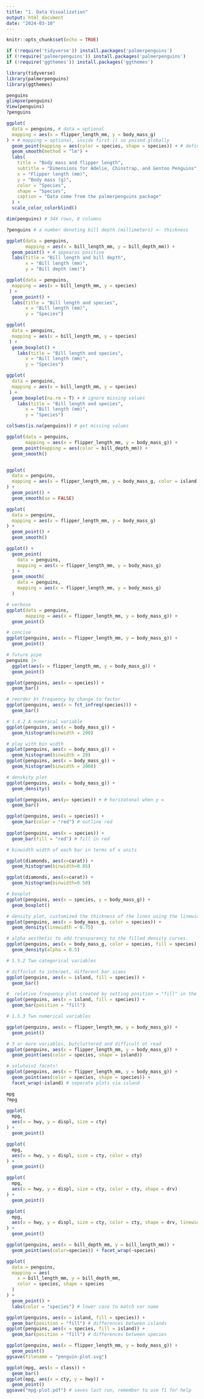 ```yaml
---
title: "1. Data Visualization"
output: html_document
date: "2024-03-10"
---
```


```r
knitr::opts_chunk$set(echo = TRUE)
```

```r
if (!require('tidyverse')) install.packages('palmerpenguins')
if (!require('palmerpenguins')) install.packages('palmerpenguins')
if (!require('ggthemes')) install.packages('ggthemes')

library(tidyverse)
library(palmerpenguins)
library(ggthemes)
```

```r
penguins
glimpse(penguins)
View(penguins)
?penguins
```

```r
ggplot(
  data = penguins, # data = optional
  mapping = aes(x = flipper_length_mm, y = body_mass_g)
) + # mapping = optional, inside first () so passed globally
  geom_point(mapping = aes(color = species, shape = species)) + # define colors for just points
  geom_smooth(method = "lm") +
  labs(
    title = "Body mass and flipper length",
    subtitle = "Dimensions for Adelie, Chinstrap, and Gentoo Penguins",
    x = "Flipper length (mm)",
    y = "Body mass (g)",
    color = "Species",
    shape = "Species",
    caption = "Data come from the palmerpenguins package"
  ) +
  scale_color_colorblind()


```


```r
dim(penguins) # 344 rows, 8 columns

?penguins # a number denoting bill depth (millimeters) <- thickness

ggplot(data = penguins,
       mapping = aes(x = bill_length_mm, y = bill_depth_mm)) +
  geom_point() + # appearas positive
  labs(title = "Bill length and bill depth",
       x = "Bill length (mm)",
       y = "Bill depth (mm)")

ggplot(data = penguins, 
  mapping = aes(x = bill_length_mm, y = species)
 ) +
  geom_point() +
  labs(title = "Bill length and species",
       x = "Bill length (mm)",
       y = "Species")

ggplot(
  data = penguins,
  mapping = aes(x = bill_length_mm, y = species)
 ) +
  geom_boxplot() +
    labs(title = "Bill length and species",
       x = "Bill length (mm)",
       y = "Species")

ggplot(
  data = penguins,
  mapping = aes(x = bill_length_mm, y = species)
 ) +
  geom_boxplot(na.rm = T) + # ignore missing values
    labs(title = "Bill length and species",
       x = "Bill length (mm)",
       y = "Species")

colSums(is.na(penguins)) # get missing values

ggplot(data = penguins,
       mapping = aes(x = flipper_length_mm, y = body_mass_g)) +
  geom_point(mapping = aes(color = bill_depth_mm)) +
  geom_smooth()


ggplot(
  data = penguins,
  mapping = aes(x = flipper_length_mm, y = body_mass_g, color = island)
) +
  geom_point() +
  geom_smooth(se = FALSE)

ggplot(
  data = penguins,
  mapping = aes(x = flipper_length_mm, y = body_mass_g)
) +
  geom_point() +
  geom_smooth()

ggplot() +
  geom_point(
    data = penguins,
    mapping = aes(x = flipper_length_mm, y = body_mass_g)
  ) +
  geom_smooth(
    data = penguins,
    mapping = aes(x = flipper_length_mm, y = body_mass_g)
  )
```

```r
# verbose
ggplot(data = penguins,
       mapping = aes(x = flipper_length_mm, y = body_mass_g)) +
  geom_point()

# concise
ggplot(penguins, aes(x = flipper_length_mm, y = body_mass_g)) +
  geom_point() 

# future pipe
penguins |> 
  ggplot(aes(x = flipper_length_mm, y = body_mass_g)) + 
  geom_point()

```

```r

ggplot(penguins, aes(x = species)) +
  geom_bar()

# reorder bt frequency by change to factor
ggplot(penguins, aes(x = fct_infreq(species))) +
  geom_bar()

# 1.4.2 A numerical variable
ggplot(penguins, aes(x = body_mass_g)) +
  geom_histogram(binwidth = 200)

# play with bin width
ggplot(penguins, aes(x = body_mass_g)) +
  geom_histogram(binwidth = 20)
ggplot(penguins, aes(x = body_mass_g)) +
  geom_histogram(binwidth = 2000)

# denskity plot
ggplot(penguins, aes(x = body_mass_g)) +
  geom_density()
```

```r
ggplot(penguins, aes(y= species)) + # horizatonal when y = 
  geom_bar()

ggplot(penguins, aes(x = species)) +
  geom_bar(color = "red") # outline red
 
ggplot(penguins, aes(x = species)) +
  geom_bar(fill = "red") # fill in red

# binwidth width of each bar in terms of x units

ggplot(diamonds, aes(x=carat)) +
  geom_histogram(binwidth=0.05)

ggplot(diamonds, aes(x=carat)) +
  geom_histogram(binwidth=0.50)
```

```r
# boxplot
ggplot(penguins, aes(x = species, y = body_mass_g)) +
  geom_boxplot()

# density plot, customized the thickness of the lines using the linewidth argument in order to make them stand out a bit more against the background.
ggplot(penguins, aes(x = body_mass_g, color = species)) +
  geom_density(linewidth = 0.75)

# alpha aesthetic to add transparency to the filled density curves. 
ggplot(penguins, aes(x = body_mass_g, color = species, fill = species)) +
  geom_density(alpha = 0.5)

# 1.5.2 Two categorical variables

# difficlut to interpet, different bar siaes
ggplot(penguins, aes(x = island, fill = species)) +
  geom_bar()

#  relative frequency plot created by setting position = "fill" in the geom, is more useful for comparing species distributions across islands since it’s not affected by the unequal numbers of penguins across the islands
ggplot(penguins, aes(x = island, fill = species)) +
  geom_bar(position = "fill")

# 1.5.3 Two numerical variables

ggplot(penguins, aes(x = flipper_length_mm, y = body_mass_g)) +
  geom_point()

# 3 or more variables, butcluttered and difficult ot read
ggplot(penguins, aes(x = flipper_length_mm, y = body_mass_g)) +
  geom_point(aes(color = species, shape = island))

# solutoin1 facets!
ggplot(penguins, aes(x = flipper_length_mm, y = body_mass_g)) +
  geom_point(aes(color = species, shape = species)) +
  facet_wrap(~island) # seperate plots via island

```

```r
mpg
?mpg 

ggplot(
  mpg, 
  aes(x = hwy, y = displ, size = cty)
) + 
  geom_point()

ggplot(
  mpg, 
  aes(x = hwy, y = displ, size = cty, color = cty)
) + 
  geom_point()

ggplot(
  mpg, 
  aes(x = hwy, y = displ, size = cty, color = cty, shape = drv)
) + 
  geom_point()

ggplot(
  mpg, 
  aes(x = hwy, y = displ, size = cty, color = cty, shape = drv, linewidth = cty) # linewidth is ignored
) + 
  geom_point()

ggplot(penguins, aes(x = bill_depth_mm, y = bill_length_mm)) +
  geom_point(aes(color=species)) + facet_wrap(~species)

ggplot(
  data = penguins,
  mapping = aes(
    x = bill_length_mm, y = bill_depth_mm, 
    color = species, shape = species
  )
) +
  geom_point() +
  labs(color = "species") # lower case to match var name

ggplot(penguins, aes(x = island, fill = species)) +
  geom_bar(position = "fill") # differences between islands
ggplot(penguins, aes(x = species, fill = island)) +
  geom_bar(position = "fill") # differences between species

```

```r

ggplot(penguins, aes(x = flipper_length_mm, y = body_mass_g)) +
  geom_point()
ggsave(filename = "penguin-plot.svg")

```


```r

ggplot(mpg, aes(x = class)) +
  geom_bar()
ggplot(mpg, aes(x = cty, y = hwy)) +
  geom_point()
ggsave("mpg-plot.pdf") # saves last run, remember to use f1 for help

```

